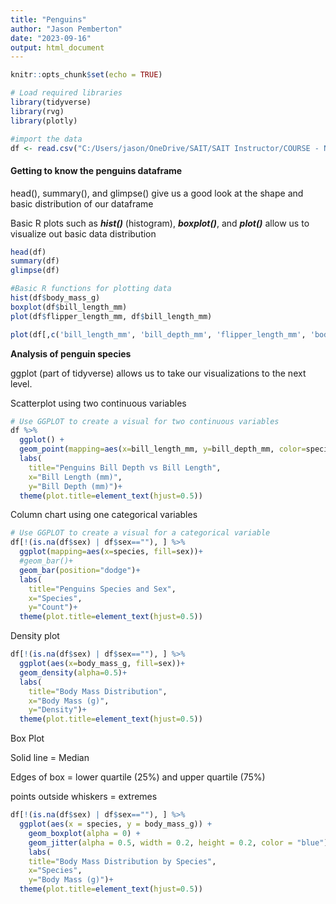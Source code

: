 ```yaml
---
title: "Penguins"
author: "Jason Pemberton"
date: "2023-09-16"
output: html_document
---
```


```r
knitr::opts_chunk$set(echo = TRUE)
```

```r
# Load required libraries
library(tidyverse)
library(rvg)
library(plotly)
```

```r
#import the data
df <- read.csv("C:/Users/jason/OneDrive/SAIT/SAIT Instructor/COURSE - NEW_SAIT_DATA420/data/penguins.csv")
```

#### **Getting to know the penguins dataframe**

head(), summary(), and glimpse() give us a good look at the shape and basic distribution of our dataframe

Basic R plots such as ***hist()*** (histogram), ***boxplot()***, and ***plot()*** allow us to visualize out basic data distribution

```r

head(df)
summary(df)
glimpse(df)

#Basic R functions for plotting data
hist(df$body_mass_g)
boxplot(df$bill_length_mm)
plot(df$flipper_length_mm, df$bill_length_mm)

plot(df[,c('bill_length_mm', 'bill_depth_mm', 'flipper_length_mm', 'body_mass_g')])
```

**Analysis of penguin species**

ggplot (part of tidyverse) allows us to take our visualizations to the next level.

Scatterplot using two continuous variables

```r
# Use GGPLOT to create a visual for two continuous variables
df %>% 
  ggplot() + 
  geom_point(mapping=aes(x=bill_length_mm, y=bill_depth_mm, color=species, size=body_mass_g, alpha=0.7))+
  labs(
    title="Penguins Bill Depth vs Bill Length",
    x="Bill Length (mm)",
    y="Bill Depth (mm)")+
  theme(plot.title=element_text(hjust=0.5))

```

Column chart using one categorical variables

```r
# Use GGPLOT to create a visual for a categorical variable
df[!(is.na(df$sex) | df$sex==""), ] %>% 
  ggplot(mapping=aes(x=species, fill=sex))+
  #geom_bar()+
  geom_bar(position="dodge")+
  labs(
    title="Penguins Species and Sex",
    x="Species",
    y="Count")+
  theme(plot.title=element_text(hjust=0.5))
```

Density plot

```r
df[!(is.na(df$sex) | df$sex==""), ] %>% 
  ggplot(aes(x=body_mass_g, fill=sex))+
  geom_density(alpha=0.5)+
  labs(
    title="Body Mass Distribution",
    x="Body Mass (g)",
    y="Density")+
  theme(plot.title=element_text(hjust=0.5))
```

Box Plot

Solid line = Median

Edges of box = lower quartile (25%) and upper quartile (75%)

points outside whiskers = extremes

```r
df[!(is.na(df$sex) | df$sex==""), ] %>% 
  ggplot(aes(x = species, y = body_mass_g)) +
    geom_boxplot(alpha = 0) +
    geom_jitter(alpha = 0.5, width = 0.2, height = 0.2, color = "blue")+
    labs(
    title="Body Mass Distribution by Species",
    x="Species",
    y="Body Mass (g)")+
  theme(plot.title=element_text(hjust=0.5))
```
